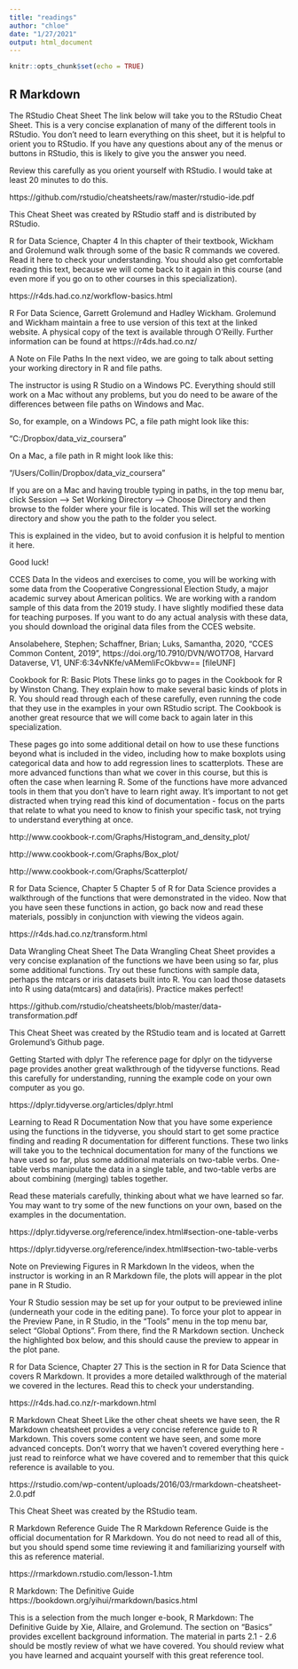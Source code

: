 ```yaml
---
title: "readings"
author: "chloe"
date: "1/27/2021"
output: html_document
---
```


```r
knitr::opts_chunk$set(echo = TRUE)
```

## R Markdown

The RStudio Cheat Sheet
The link below will take you to the RStudio Cheat Sheet. This is a very concise explanation of many of the different tools in RStudio. You don't need to learn everything on this sheet, but it is helpful to orient you to RStudio. If you have any questions about any of the menus or buttons in RStudio, this is likely to give you the answer you need.

Review this carefully as you orient yourself with RStudio. I would take at least 20 minutes to do this.

https://github.com/rstudio/cheatsheets/raw/master/rstudio-ide.pdf

T​his Cheat Sheet was created by RStudio staff and is distributed by RStudio.


R for Data Science, Chapter 4
In this chapter of their textbook, Wickham and Grolemund walk through some of the basic R commands we covered. Read it here to check your understanding. You should also get comfortable reading this text, because we will come back to it again in this course (and even more if you go on to other courses in this specialization).

https://r4ds.had.co.nz/workflow-basics.html

R​ For Data Science, Garrett Grolemund and Hadley Wickham. Grolemund and Wickham maintain a free to use version of this text at the linked website. A physical copy of the text is available through O'Reilly. Further information can be found at https://r4ds.had.co.nz/

A Note on File Paths
In the next video, we are going to talk about setting your working directory in R and file paths. 

The instructor is using R Studio on a Windows PC.  Everything should still work on a Mac without any problems, but you do need to be aware of the differences between file paths on Windows and Mac.

So, for example, on a Windows PC, a file path might look like this:

"C:/Dropbox/data_viz_coursera"

On a Mac, a file path in R might look like this:

"/Users/Collin/Dropbox/data_viz_coursera"

If you are on a Mac and having trouble typing in paths, in the top menu bar, click Session --> Set Working Directory --> Choose Directory and then browse to the folder where your file is located. This will set the working directory and show you the path to the folder you select. 

This is explained in the video, but to avoid confusion it is helpful to mention it here.

Good luck!

CCES Data
I​n the videos and exercises to come, you will be working with some data from the Cooperative Congressional Election Study, a major academic survey about American politics. We are working with a random sample of this data from the 2019 study. I have slightly modified these data for teaching purposes. If you want to do any actual analysis with these data, you should download the original data files from the CCES website.

Ansolabehere, Stephen; Schaffner, Brian; Luks, Samantha, 2020, "CCES Common Content, 2019", https://doi.org/10.7910/DVN/WOT7O8, Harvard Dataverse, V1, UNF:6:34vNKfe/vAMemliFcOkbvw== [fileUNF]


Cookbook for R: Basic Plots
These links go to pages in the Cookbook for R by Winston Chang. They explain how to make several basic kinds of plots in R. You should read through each of these carefully, even running the code that they use in the examples in your own RStudio script. The Cookbook is another great resource that we will come back to again later in this specialization.

These pages go into some additional detail on how to use these functions beyond what is included in the video, including how to make boxplots using categorical data and how to add regression lines to scatterplots. These are more advanced functions than what we cover in this course, but this is often the case when learning R. Some of the functions have more advanced tools in them that you don't have to learn right away. It's important to not get distracted when trying read this kind of documentation - focus on the parts that relate to what you need to know to finish your specific task, not trying to understand everything at once.

http://www.cookbook-r.com/Graphs/Histogram_and_density_plot/

http://www.cookbook-r.com/Graphs/Box_plot/  

http://www.cookbook-r.com/Graphs/Scatterplot/  


R for Data Science, Chapter 5
Chapter 5 of R for Data Science provides a walkthrough of the functions that were demonstrated in the video. Now that you have seen these functions in action, go back now and read these materials, possibly in conjunction with viewing the videos again.

https://r4ds.had.co.nz/transform.html


Data Wrangling Cheat Sheet
The Data Wrangling Cheat Sheet provides a very concise explanation of the functions we have been using so far, plus some additional functions. Try out these functions with sample data, perhaps the mtcars or iris datasets built into R. You can load those datasets into R using data(mtcars) and data(iris). Practice makes perfect!

https://github.com/rstudio/cheatsheets/blob/master/data-transformation.pdf

T​his Cheat Sheet was created by the RStudio team and is located at Garrett Grolemund's Github page.


Getting Started with dplyr
The reference page for dplyr on the tidyverse page provides another great walkthrough of the tidyverse functions. Read this carefully for understanding, running the example code on your own computer as you go.

https://dplyr.tidyverse.org/articles/dplyr.html

Learning to Read R Documentation
Now that you have some experience using the functions in the tidyverse, you should start to get some practice finding and reading R documentation for different functions. These two links will take you to the technical documentation for many of the functions we have used so far, plus some additional materials on two-table verbs. One-table verbs manipulate the data in a single table, and two-table verbs are about combining (merging) tables together.

Read these materials carefully, thinking about what we have learned so far. You may want to try some of the new functions on your own, based on the examples in the documentation.

https://dplyr.tidyverse.org/reference/index.html#section-one-table-verbs

https://dplyr.tidyverse.org/reference/index.html#section-two-table-verbs

Note on Previewing Figures in R Markdown
In the videos, when the instructor is working in an R Markdown file, the plots will appear in the plot pane in R Studio. 

Your R Studio session may be set up for your output to be previewed inline (underneath your code in the editing pane). To force your plot to appear in the Preview Pane, in R Studio, in the "Tools" menu in the top menu bar, select "Global Options". From there, find the R Markdown section. Uncheck the highlighted box below, and this should cause the preview to appear in the plot pane.



R for Data Science, Chapter 27
This is the section in R for Data Science that covers R Markdown. It provides a more detailed walkthrough of the material we covered in the lectures. Read this to check your understanding.

https://r4ds.had.co.nz/r-markdown.html


R Markdown Cheat Sheet
Like the other cheat sheets we have seen, the R Markdown cheatsheet provides a very concise reference guide to R Markdown. This covers some content we have seen, and some more advanced concepts. Don't worry that we haven't covered everything here - just read to reinforce what we have covered and to remember that this quick reference is available to you.

https://rstudio.com/wp-content/uploads/2016/03/rmarkdown-cheatsheet-2.0.pdf

T​his Cheat Sheet was created by the RStudio team.



R Markdown Reference Guide
The R Markdown Reference Guide is the official documentation for R Markdown. You do not need to read all of this, but you should spend some time reviewing it and familiarizing yourself with this as reference material.

https://rmarkdown.rstudio.com/lesson-1.htm


R Markdown: The Definitive Guide
https://bookdown.org/yihui/rmarkdown/basics.html  

This is a selection from the much longer e-book, R Markdown: The Definitive Guide by Xie, Allaire, and Grolemund. The section on "Basics" provides excellent background information. The material in parts 2.1 - 2.6 should be mostly review of what we have covered. You should review what you have learned and acquaint yourself with this great reference tool. 

